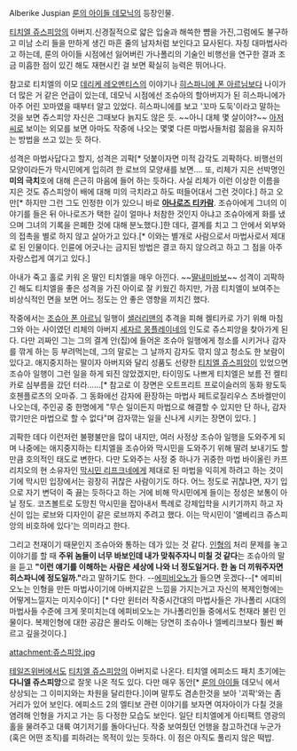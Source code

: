 Alberike Juspian
[[룬의 아이들 데모닉]]의 등장인물.

[[티치엘 쥬스피앙]]의 아버지.신경질적으로 얇은 입술과 해쓱한 뺨을 가진,그럼에도 불구하고 미남 소리 들을 만하게 생긴 마흔 줄의 남자처럼 보인다고 묘사된다. 자칭 대마법사라고 하는데, 룬의 아이들 시점에선 잃어버린 가나폴리의 기술인 비행선을 연구한 결과 조금 미흡한 점이 있긴 해도 재현시킨 걸 보면 확실히 능력은 뛰어나다. 

참고로 티치엘의 이모 [[데리케 레오멘티스]]의 이야기나 [[히스파니에 폰 아르님]]보다 나이가 더 많은 거 같은 언급이 있는데, 데모닉 시점에선 조슈아의 할아버지가 된 히스파니에가 아주 어린 꼬마였을 때부터 알고 있었다. 히스파니에를 보고 '꼬마 도둑'이라고 말하는 것을 보면 쥬스피앙 자신은 그때보다 늙지도 않은 듯. ~~아니 대체 몇 살이야?~~ [[아저씨]]로 보이는 외모를 보면 아마도 작중에 나오는 몇몇 다른 마법사들처럼 젊음을 유지하는 방법을 쓰고 있는 듯 하다. 

성격은 마법사답다고 할지, 성격은 괴팍[* 덧붙이자면 미적 감각도 괴팍하다. 비행선의 모양이라든가 막시민에게 입히려 한 로브의 모양새를 보면…. 또, 리체가 지은 선박명인 '''미의 극치'''호에 대해 은근히 마음에 들어 하는 듯하다. 사실 리체가 이런 이상한 이름을 지은 것도 쥬스피앙이 배에 대해 미의 극치라고 하도 떠들어대서 그런 것이다.] 하고 오만[* 하지만 그런 그도 인정한 이가 있으니 바로 '''[[아나로즈 티카람]]'''. 조슈아에게 그녀의 이야기를 들은 뒤 아나로즈가 택한 길이 얼마나 처참한 것인지 아냐고 조슈아에게 화를 냈으며 그녀의 기록을 은폐한 것에 대해 분노했다.]한 데다, 결계를 치고 그 안에서 외부와의 접촉을 별로 하지 않고 살아가고 있다.[* 이와는 별개로 사람으로서 마법사로서 제대로 된 인물이다. 인륜에 어긋나는 금지된 방법은 결코 하지 않으려고 하고 그 점을 아주 자랑스럽게 여기고 있다.] 

아내가 죽고 홀로 키워 온 딸인 티치엘을 매우 아낀다. ~~[[딸내미바보]]~~ 성격이 괴팍하긴 해도 티치엘을 좋은 성격을 가진 아이로 잘 키웠긴 하지만, 가끔 티치엘이 보여주는 비상식적인 면을 보면 어느 정도는 안 좋은 영향을 끼치긴 했다. 

작중에서는 [[조슈아 폰 아르님]] 일행이 [[샐러리맨]]의 추격을 피해 켈티카로 가기 위해 마침 그와 아는 사이였던 리체의 아버지 [[세자르 몽플레이네]]의 인도로 쥬스피앙을 찾아가게 된다. 다만 괴짜인 그는 그의 결계 안(집)에 들어온 조슈아 일행에게 청소를 시키거나 감자를 깎게 하는 등 부려먹는데, 그의 말로는 그 날까지 감자도 깎지 않고 청소도 한 보람이 있다고. 애지중지하는 딸이자 아버지와 달리 성품도 선량한 [[티치엘 쥬스피앙]]이 있었으면 조슈아 일행이 그런 일을 하게 되진 않았겠지만, 타이밍도 나쁘게 티치엘은 보름 전 켈티카로 심부름을 갔던 터라……[* 참고로 이 장면은 오트프리트 프로이슬러의 동화 왕도둑 호첸플로츠의 오마쥬. 그 동화에선 감자에 환장하는 마법사 페트로질리우스 츠바켈만이 나오는데, 주인공 중 한명에게 "무슨 일이든지 마법으로 해결할 수 있지만 단 하나, 감자깎기만은 마법으로 할 수 없다"며 감자깎는 일을 신나게 시키는 장면이 있다. ]

괴팍한 데다 이런저런 불평불만을 많이 내지만, 여러 사정상 조슈아 일행을 도와주게 되며 나중에는 애지중지하는 티치엘을 조슈아와 막시민을 도와주기 위해 딸려 보내기도 할 만큼 호의적인 태도로 변한다. 다만 도와주는 사정 중 하나가 귀중한 마법 바이올린 카프리치오의 현 소유자인 [[막시민 리프크네]]에게 제대로 된 마법을 익히게 하려고 하는 것이기에 막시민 입장에서는 굉장히 귀찮은 사람이기도 하다. 어느 정도로 귀찮냐면, 자기 입으로 자기 변덕이 죽 끓는 듯하다고 하는 거에 비해 막시민에게 들이는 정성은 보통이 아닐 정도. 코츠볼트로 도망친 막시민을 잡아내서 특례로 강제입학을 시키기까지 하고 자신이 입는 로브와 디자인이 같은 로브까지 주려고 했다. 이는 막시민이 '앨베리크 쥬스피앙의 비호하에 있다'는 의미라고 한다. 

그리고 천재이기 때문인지 조슈아와 통하는 데가 있는 것 같다. [[인형]]의 처리 문제를 놓고 이야기를 할 때 '''주위 놈들이 너무 바보인데 내가 맞춰주자니 미칠 것 같다'''는 조슈아의 말을 듣고 '''"이런 얘기를 이해하는 사람은 세상에 나와 너 정도일거다. 한 놈 더 끼워주자면 히스파니에 정도일까."'''라고 말하기도 한다. --[[에피비오노]]가 들으면 웃겠다--[* 에피비오노는 인형을 만든 마법사이기에 아버지같은 느낌을 가지는거고 자신의 복제인형에는 어떻게느낄지는 미지수이다] [* 다만 윈터러 작중시간대의 마법사들은 가나폴리 시대의 마법사들 수준에 크게 못미치는데 에피비오노는 가나폴리인들 중에서도 천재라 불린 인물이다. 복제인형에 대한 공감은 몰라도 이해는 당연히 조슈아나 엘베리크보다 훨씬 빠르고 깊을것이다.]

attachment:쥬스피앙.jpg

[[테일즈위버]]에서도 [[티치엘 쥬스피앙]]의 아버지로 나온다. 티치엘 에피소드 패치 초기에는 '''다니엘 쥬스피앙'''으로 잘못 나온 적도 있다. 다만 매우 동안[* [[룬의 아이들]] 데모닉 에서 상상되는 그 이미지와는 차원을 달리한다.]이며 말투도 겸손한것을 보아 '괴팍'와는 좀 거리가 있어 보인다. 에피소드 2의 엘티보 관련 이야기를 보자면 여자아이가 다칠 것을 염려해 인형을 가지고 가는 등 다정한 모습도 보인다. 일단 티치엘에게 아티팩트 영광의 홀을 물려주고 대륙 여기저기를 돌아다닌다. 작중 보여줬던 언행을 참고하건대 누군가(혹은 어떤 조직)를 피하려는 목적이 있는 듯하다. 이 점은 아직도 풀리지 않은 떡밥.
